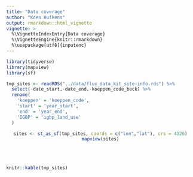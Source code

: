 ```yaml
---
title: "Data coverage"
author: "Koen Hufkens"
output: rmarkdown::html_vignette
vignette: >
  %\VignetteIndexEntry{Data coverage}
  %\VignetteEngine{knitr::rmarkdown}
  %\usepackage[utf8]{inputenc}
---
```


```r
library(tidyverse)
library(mapview)
library(sf)

tmp_sites <- readRDS("../data/flux_data_kit_site-info.rds") %>%
  select(-date_start,-date_end,-koeppen_code_beck) %>%
  rename(
    'koeppen' = 'koeppen_code',
    'start' = 'year_start',
    'end' = 'year_end',
    'IGBP' = 'igbp_land_use'
  )
```

<center>
```r
sites <- st_as_sf(tmp_sites, coords = c("lon","lat"), crs = 4326)
mapview(sites)
```
</center>
<br><br>


```r
knitr::kable(tmp_sites)
```

